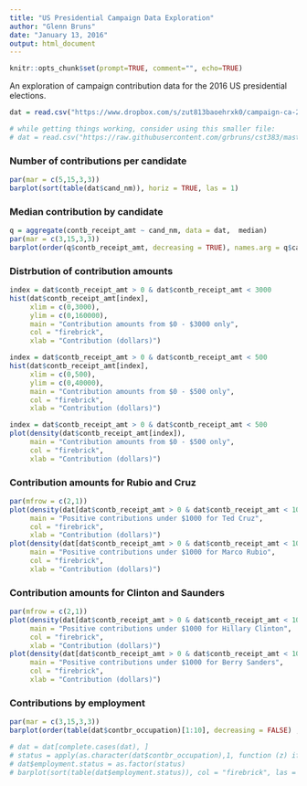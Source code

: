 ```yaml
---
title: "US Presidential Campaign Data Exploration"
author: "Glenn Bruns"
date: "January 13, 2016"
output: html_document
---
```


<!-- Homework instructions: 
     Problems 1-10 are shown below.  Below each problem is an empty code "chunk".
     Put R code in the code chunk as directed.  Do not change the file outside
     of these chunks, except for the "read.csv" line you will see below. -->

<!-- change echo=FALSE to echo=TRUE to show code -->

```r
knitr::opts_chunk$set(prompt=TRUE, comment="", echo=TRUE)
```

An exploration of campaign contribution data for the 2016 US presidential elections.

```r
dat = read.csv("https://www.dropbox.com/s/zut813baoehrxk0/campaign-ca-2016.csv?dl=1")

# while getting things working, consider using this smaller file:
# dat = read.csv("https://raw.githubusercontent.com/grbruns/cst383/master/campaign-ca-2016-sample.csv")
```

### Number of contributions per candidate

<!-- 1. Show # of contributions by candidate with a barplot.  Hint: use table -->
```r
par(mar = c(5,15,3,3))
barplot(sort(table(dat$cand_nm)), horiz = TRUE, las = 1)

```

### Median contribution by candidate

<!-- 2. Show median contribution by candidate with a barplot.
        Hint: use aggregate, and remember parameter names.arg of barplot. -->
```r
q = aggregate(contb_receipt_amt ~ cand_nm, data = dat,  median)
par(mar = c(3,15,3,3))
barplot(order(q$contb_receipt_amt, decreasing = TRUE), names.arg = q$cand_nm, horiz = TRUE, las = 2)

```

### Distrbution of contribution amounts

<!-- 3. Show contribution amounts using a histogram;
     show positive amounts under $3000 only -->

```r
index = dat$contb_receipt_amt > 0 & dat$contb_receipt_amt < 3000
hist(dat$contb_receipt_amt[index],
     xlim = c(0,3000),
     ylim = c(0,160000),
     main = "Contribution amounts from $0 - $3000 only",
     col = "firebrick",
     xlab = "Contribution (dollars)")

```

<!-- 4. Show contribution amounts using a histogram;
     show positive amounts under $500 only -->

```r
index = dat$contb_receipt_amt > 0 & dat$contb_receipt_amt < 500
hist(dat$contb_receipt_amt[index],
     xlim = c(0,500),
     ylim = c(0,40000),
     main = "Contribution amounts from $0 - $500 only",
     col = "firebrick",
     xlab = "Contribution (dollars)")

```

<!-- 5. Show contribution amounts using a density plot;
     show positive amounts under $500 only -->
     
```r
index = dat$contb_receipt_amt > 0 & dat$contb_receipt_amt < 500
plot(density(dat$contb_receipt_amt[index]),
     main = "Contribution amounts from $0 - $500 only",
     col = "firebrick",
     xlab = "Contribution (dollars)")
```

### Contribution amounts for Rubio and Cruz

<!-- 6. Show positive contribution amounts under 1000 in two plots,
     one for Rubio and one for Cruz.  Use density plots. -->
     
```r
par(mfrow = c(2,1))
plot(density(dat[dat$contb_receipt_amt > 0 & dat$contb_receipt_amt < 1000 & dat$cand_nm == "Cruz, Rafael Edward 'Ted'", "contb_receipt_amt"]),
     main = "Positive contributions under $1000 for Ted Cruz",
     col = "firebrick",
     xlab = "Contribution (dollars)")
plot(density(dat[dat$contb_receipt_amt > 0 & dat$contb_receipt_amt < 1000 & dat$cand_nm == "Rubio, Marco", "contb_receipt_amt"]),
     main = "Positive contributions under $1000 for Marco Rubio",
     col = "firebrick",
     xlab = "Contribution (dollars)")

```

### Contribution amounts for Clinton and Saunders

<!-- 7. Show positive contribution amounts under 1000 in two plots,
     one for sanders and one for Clinton.  use density plots. -->
     
```r
par(mfrow = c(2,1))
plot(density(dat[dat$contb_receipt_amt > 0 & dat$contb_receipt_amt < 1000 & dat$cand_nm == "Clinton, Hillary Rodham", "contb_receipt_amt"]),
     main = "Positive contributions under $1000 for Hillary Clinton",
     col = "firebrick",
     xlab = "Contribution (dollars)")
plot(density(dat[dat$contb_receipt_amt > 0 & dat$contb_receipt_amt < 1000 & dat$cand_nm == "Sanders, Bernard", "contb_receipt_amt"]),
     main = "Positive contributions under $1000 for Berry Sanders",
     col = "firebrick",
     xlab = "Contribution (dollars)")

```

### Contributions by employment

<!-- 8. Show the number of contributions by occupation, for the 10 occupations
     with the most contributions. Use a horizontal barplot. Limit occupation
     to 18 characters.  Use a sorted barplot. -->
     
```r
par(mar = c(3,15,3,3))
barplot(order(table(dat$contbr_occupation)[1:10], decreasing = FALSE) , horiz = TRUE, las = 2)

```

<!-- 9. Create a new attribute "employment.status", derived from the contbr_occupation
     attribute.  Let employment.status be "EMPLOYED" if contbr_occupation is not
     "RETIRED" or "NOT EMPLOYED", and let employment.status be the contbr_occupation
     otherwise.  Show the distribution of employment status as a barplot. -->
     
```r
# dat = dat[complete.cases(dat), ]
# status = apply(as.character(dat$contbr_occupation),1, function (z) ifelse( x != "RETIRED" & x != "NOT EMPLOYED", "EMPLYOED",x))
# dat$employment.status = as.factor(status)
# barplot(sort(table(dat$employment.status)), col = "firebrick", las = 2, main = "Contributor Employment Status")

```

<!-- 10. Create density plots for contribution amounts for employment.status of RETIRED 
     and EMPLOYED, similarly to what was done for Cruz and Rubio contributions.  -->
     
```r


```






